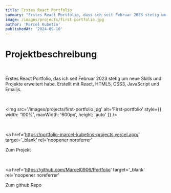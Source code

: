 ```yaml
---
title: Erstes React Portfolio
summary: "Erstes React Portfolio, dass ich seit Februar 2023 stetig um neue Skills und Projekte erweitert habe"
image: /images/projects/first-portfolio.jpg
author: 'Marcel Kubetin'
publishedAt: '2024-09-10'
---
```


# Projektbeschreibung

<br />

Erstes React Portfolio, das ich seit Februar 2023 stetig um neue Skills und Projekte erweitert habe. Erstellt mit React, HTML5, CSS3, JavaScript und Emailjs.

<br />

<img
  src='/images/projects/first-portfolio.jpg'
  alt='First-portfolio'
  style={{ width: '100%', maxWidth: '600px', height: 'auto' }}
/>

<br />

<a
  href='https://portfolio-marcel-kubetins-projects.vercel.app/'
  target='_blank'
  rel='noopener noreferrer'
>
  Zum Projekt
</a>

<br />

<a
  href='https://github.com/Marcel0906/Portfolio'
  target='_blank'
  rel='noopener noreferrer'
>
  Zum github Repo
</a>

